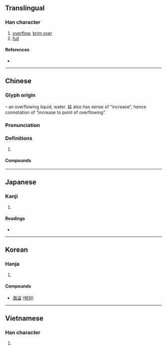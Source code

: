 {{character info/new}}
==Translingual==

===Han character===
{{Han char|rn=85|rad=水|as=10|sn=13|four=38117|canj=ETCT|ids=⿰氵益}}

# [[overflow]], [[brim over]]
# [[full]]

====References====
* {{Han ref|kx=0640.060|dkj=17951|dj=1047.040|hdz=31707.050|uh=6EA2|ud=28322|bh=B7B8|bd=47032}}

----

==Chinese==
{{zh-forms}}

===Glyph origin===
{{Han etym}}
{{Han compound|水|alt1=氵|t1=water|益|ls=psc|c1=s|c2=p}} – an overflowing liquid, water. 益 also has sense of “increase”, hence connotation of “increase to point of overflowing”.

===Pronunciation===
{{zh-pron
|m=yì
|c=jat6
|mn=ioh/qz:iak/tw,xm,zz:ek
|mn_note=ioh - vernacular; iak/ek - literary
|mc=y
|oc=y
|cat=v,a
}}

===Definitions===
{{zh-hanzi}}

# {{rfdef|zh}}

====Compounds====
{{zh-der|充溢|名溢縹囊|天才橫溢|情溢於表|排洪溢道|掩惡溢美|橫溢|泛溢|洋溢|流溢|海不波溢|湓溢|溢價|溢惡|溢收|溢於言表|溢泌|溢波|溢洪道|溢流|溢滿|溢目|溢美|溢血|溢譽|溢額|滿溢|滿而不溢|漫溢|盈溢|腦溢血|衍溢|車馬駢溢|醜聲四溢|闐溢|飄溢|香氣四溢}}

----

==Japanese==

===Kanji===
{{ja-kanji|grade=|rs=水10}}

# {{defn|lang=ja|sort=水10}}

====Readings====
* {{ja-readings|on=[[いつ]] (itsu)|kun=[[あふれる]] (afureru), [[みちる]] (michiru)}}

----

==Korean==

===Hanja===
{{ko-hanja|hangeul=[[일]]|eumhun=|rv=il|mr=il|y=il}}

# {{defn|lang=ko|sort=水10}}

====Compounds====
* [[海溢]] ([[해일]])

----

==Vietnamese==

===Han character===
{{vi-hantu|[[dật]], [[ải]]|rs=水10}}

# {{defn|lang=vi|sort=水10}}